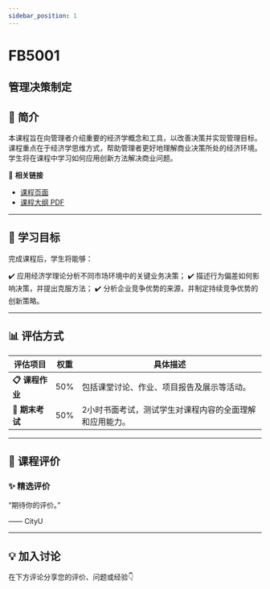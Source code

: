 ```yaml
---
sidebar_position: 1
---
```


# FB5001
## 管理决策制定

## **📘 简介**
本课程旨在向管理者介绍重要的经济学概念和工具，以改善决策并实现管理目标。课程重点在于经济学思维方式，帮助管理者更好地理解商业决策所处的经济环境。学生将在课程中学习如何应用创新方法解决商业问题。

🔗 **相关链接**
- [课程页面](https://www.cityu.edu.hk/catalogue/pg/202425/course/FB5001.htm)
- [课程大纲 PDF](https://www.cityu.edu.hk/catalogue/pg/202425/course/FB5001.pdf)

---

## **🎯 学习目标**

完成课程后，学生将能够：

✔️ 应用经济学理论分析不同市场环境中的关键业务决策；
✔️ 描述行为偏差如何影响决策，并提出克服方法；
✔️ 分析企业竞争优势的来源，并制定持续竞争优势的创新策略。

---

## **📊 评估方式**

| **评估项目**          | **权重** | **具体描述**                                                                                     |
|----------------------|---------|-----------------------------------------------------------------------------------------------|
| **📋 课程作业**        | 50%     | 包括课堂讨论、作业、项目报告及展示等活动。                                                      |
| **📄 期末考试**        | 50%     | 2小时书面考试，测试学生对课程内容的全面理解和应用能力。                                           |

---

## **💬 课程评价**

### ✨ **精选评价**
<div className={commentStyles.commentBox}>
    <p className={commentStyles.commentText}>
        “期待你的评价。”
    </p>
    <p className={commentStyles.commentAuthor}>—— CityU</p>
</div>

---

## **💡 加入讨论**

在下方评论分享您的评价、问题或经验👇
<Utterances />